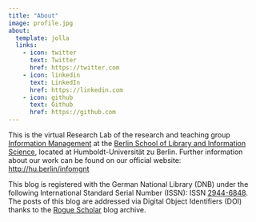 ```yaml
---
title: "About"
image: profile.jpg
about:
  template: jolla
  links:
    - icon: twitter
      text: Twitter
      href: https://twitter.com
    - icon: linkedin
      text: LinkedIn
      href: https://linkedin.com
    - icon: github
      text: Github
      href: https://github.com
---
```


This is the virtual Research Lab of the research and teaching group [Information Management](https://hu-berlin.de/infomgnt) at the [Berlin School of Library and Information Science](https://www.ibi.hu-berlin.de), located at Humboldt-Universität zu Berlin. Further information about our work can be found on our official website: <http://hu.berlin/infomgnt>

This blog is registered with the German National Library (DNB) under the following International Standard Serial Number (ISSN): ISSN [2944-6848](https://d-nb.info/1348784229). The posts of this blog are addressed via Digital Object Identifiers (DOI) thanks to the [Rogue Scholar](https://rogue-scholar.org/communities/infomgnt/records?q=&l=list&p=1&s=10&sort=newest) blog archive.

